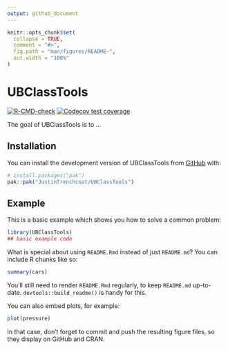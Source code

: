 ```yaml
---
output: github_document
---
```


<!-- README.md is generated from README.Rmd. Please edit that file -->

```r
knitr::opts_chunk$set(
  collapse = TRUE,
  comment = "#>",
  fig.path = "man/figures/README-",
  out.width = "100%"
)
```

# UBClassTools

<!-- badges: start -->
[![R-CMD-check](https://github.com/JustinTrenchcoat/UBClassTools/actions/workflows/R-CMD-check.yaml/badge.svg)](https://github.com/JustinTrenchcoat/UBClassTools/actions/workflows/R-CMD-check.yaml)
[![Codecov test coverage](https://codecov.io/gh/JustinTrenchcoat/UBClassTools/graph/badge.svg)](https://app.codecov.io/gh/JustinTrenchcoat/UBClassTools)
<!-- badges: end -->

The goal of UBClassTools is to ...

## Installation

You can install the development version of UBClassTools from [GitHub](https://github.com/) with:

``` r
# install.packages("pak")
pak::pak("JustinTrenchcoat/UBClassTools")
```

## Example

This is a basic example which shows you how to solve a common problem:

```r
library(UBClassTools)
## basic example code
```

What is special about using `README.Rmd` instead of just `README.md`? You can include R chunks like so:

```r
summary(cars)
```

You'll still need to render `README.Rmd` regularly, to keep `README.md` up-to-date. `devtools::build_readme()` is handy for this.

You can also embed plots, for example:

```r
plot(pressure)
```

In that case, don't forget to commit and push the resulting figure files, so they display on GitHub and CRAN.
